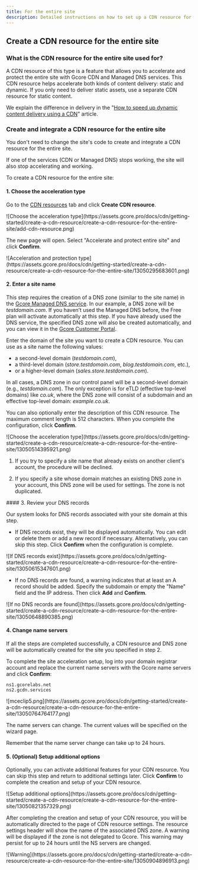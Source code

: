 ```yaml
---
title: For the entire site
description: Detailed instructions on how to set up a CDN resource for the entire website.
---
```

## Create a CDN resource for the entire site

### What is the CDN resource for the entire site used for?

A CDN resource of this type is a feature that allows you to accelerate and protect the entire site with Gcore CDN and Managed DNS services. This CDN resource helps accelerate both kinds of content delivery: static and dynamic. If you only need to deliver static assets, use a separate CDN resource for static content.

We explain the difference in delivery in the "<a href="https://gcore.com/blog/how-to-speed-up-dynamic-content-delivery-using-cdn/" target="_blank">How to speed up dynamic content delivery using a CDN</a>" article.

### Create and integrate a CDN resource for the entire site

You don't need to change the site's code to create and integrate a CDN resource for the entire site.

<Note>If one of the services (CDN or Managed DNS) stops working, the site will also stop accelerating and working.</Note>

To create a CDN resource for the entire site:

#### 1. Choose the acceleration type

Go to the <a href="https://cdn.gcore.com" target="_blank">CDN resources</a> tab and click **Create CDN resource**.

<Frame>
![Choose the acceleration type](https://assets.gcore.pro/docs/cdn/getting-started/create-a-cdn-resource/create-a-cdn-resource-for-the-entire-site/add-cdn-resource.png)
</Frame>

The new page will open. Select "Accelerate and protect entire site" and click **Confirm**.

<Frame>
![Acceleration and protection type](https://assets.gcore.pro/docs/cdn/getting-started/create-a-cdn-resource/create-a-cdn-resource-for-the-entire-site/13050295683601.png)
</Frame>

#### 2. Enter a site name

<Note>This step requires the creation of a DNS zone (similar to the site name) in the <a href="https://gcore.com/dns" target="_blank">Gcore Managed DNS service</a>. In our example, a DNS zone will be *testdomain.com*. If you haven’t used the Managed DNS before, the Free plan will activate automatically at this step. If you have already used the DNS service, the specified DNS zone will also be created automatically, and you can view it in the <a href="https://dns.gcore.com" target="_blank">Gcore Customer Portal</a>.</Note>

Enter the domain of the site you want to create a CDN resource. You can use as a site name the following values:

- a second-level domain (*testdomain.com*),
- a third-level domain (*store.testdomain.com*, *blog.testdomain.com*, etc.),
- or a higher-level domain (*sales.store.testdomain.com*).

In all cases, a DNS zone in our control panel will be a second-level domain (e.g., *testdomain.com*). The only exception is for eTLD (effective top-level domains) like *co.uk*, where the DNS zone will consist of a subdomain and an effective top-level domain: *example.co.uk*.

You can also optionally enter the description of this CDN resource. The maximum comment length is 512 characters. When you complete the configuration, click **Confirm**.

<Frame>
![Choose the acceleration type](https://assets.gcore.pro/docs/cdn/getting-started/create-a-cdn-resource/create-a-cdn-resource-for-the-entire-site/13050514395921.png)
</Frame>

<Note>

1. If you try to specify a site name that already exists on another client's account, the procedure will be declined.

2. If you specify a site whose domain matches an existing DNS zone in your account, this DNS zone will be used for settings. The zone is not duplicated.
</Note>
#### 3. Review your DNS records

Our system looks for DNS records associated with your site domain at this step.

- If DNS records exist, they will be displayed automatically. You can edit or delete them or add a new record if necessary. Alternatively, you can skip this step. Click **Confirm** when the configuration is complete.

<Frame>
![If DNS records exist](https://assets.gcore.pro/docs/cdn/getting-started/create-a-cdn-resource/create-a-cdn-resource-for-the-entire-site/13050615347601.png)
</Frame>

- If no DNS records are found, a warning indicates that at least an A record should be added. Specify the subdomain or empty the "Name" field and the IP address. Then click **Add** and **Confirm**.

<Frame>
![If no DNS records are found](https://assets.gcore.pro/docs/cdn/getting-started/create-a-cdn-resource/create-a-cdn-resource-for-the-entire-site/13050648890385.png)
</Frame>

#### 4. Change name servers

If all the steps are completed successfully, a CDN resource and DNS zone will be automatically created for the site you specified in step 2.

To complete the site acceleration setup, log into your domain registrar account and replace the current name servers with the Gcore name servers and click **Confirm**:

```
ns1.gcorelabs.net  
ns2.gcdn.services
```

<Frame>
![mceclip5.png](https://assets.gcore.pro/docs/cdn/getting-started/create-a-cdn-resource/create-a-cdn-resource-for-the-entire-site/13050764764177.png)
</Frame>

<Note> The name servers can change. The current values will be specified on the wizard page.</Note>

Remember that the name server change can take up to 24 hours.

#### 5. (Optional) Setup additional options

Optionally, you can activate additional features for your CDN resource. You can skip this step and return to additional settings later. Click **Confirm** to complete the creation and setup of your CDN resource.

<Frame>
![Setup additional options](https://assets.gcore.pro/docs/cdn/getting-started/create-a-cdn-resource/create-a-cdn-resource-for-the-entire-site/13050821357329.png)
</Frame>

After completing the creation and setup of your CDN resource, you will be automatically directed to the page of CDN resource settings. The resource settings header will show the name of the associated DNS zone. A warning will be displayed if the zone is not delegated to Gcore. This warning may persist for up to 24 hours until the NS servers are changed.

<Frame>
![Warning](https://assets.gcore.pro/docs/cdn/getting-started/create-a-cdn-resource/create-a-cdn-resource-for-the-entire-site/13050904896913.png)
</Frame>